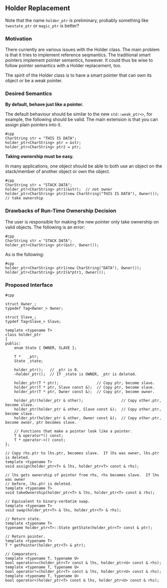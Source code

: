 
== Holder Replacement ==

Note that the name <tt>holder_ptr</tt> is preliminary, probably something like <tt>twostate_ptr</tt> or <tt>magic_ptr</tt> is better?

=== Motivation ===

There currently are various issues with the Holder class.
The main problem is that it tries to implement reference seqmantics.
The traditional smart pointers implement pointer semantics, however.
It could thus be wise to follow pointer semantics with a Holder replacement, too.

The spirit of the Holder class is to have a smart pointer that can own its object or be a weak pointer.

=== Desired Semantics ===

'''By default, behave just like a pointer.'''

The default behaviour should be similar to the new <tt>std::weak_ptr<></tt>, for example, the following should be valid.
The main extension is that you can assign plain pointers into it.

<pre>
#cpp
CharString str = "THIS IS DATA";
holder_ptr<CharString> ptr = &str;
holder_ptr<CharString> ptr2 = ptr;
</pre>

'''Taking ownership must be easy.'''

In many applications, one object should be able to both use an object on the stack/member of another object or own the object.

<pre>
#cpp
CharString str = "STACK DATA";
holder_ptr<CharString> ptr1(&str);  // not owner
holder_ptr<CharString> ptr2(new CharString("THIS IS DATA"), Owner());  // take ownership
</pre>

=== Drawbacks of Run-Time Ownership Decision ===

The user is responsible for making the new pointer only take ownership on valid objects.
The following is an error:

<pre>
#cpp
CharString str = "STACK DATA";
holder_ptr<CharString> ptr(&str, Owner());
</pre>

As is the following:

<pre>
#cpp
holder_ptr<CharString> ptr1(new CharString("DATA"), Owner());
holder_ptr<CharString> ptr2(&*ptr1, Owner());
</pre>

=== Proposed Interface ===

<pre>
#cpp

struct Owner_;
typedef Tag<Owner_> Owner;

struct Slave_;
typdef Tag<Slave_> Slave;

template <typename T>
class holder_ptr
{
public:
    enum State { OWNER, SLAVE };

    T *   _ptr;
    State _state;

    holder_ptr();   // _ptr is 0.
    ~holder_ptr();  // If _state is OWNER, _ptr is deleted.

    holder_ptr(T * ptr);                 // Copy ptr, become slave.
    holder_ptr(T * ptr, Slave const &);  // Copy ptr, become slave.
    holder_ptr(T * ptr, Owner const &);  // Copy ptr, become owner.

    holder_ptr(holder_ptr & other);                 // Copy other.ptr, become slave.
    holder_ptr(holder_ptr & other, Slave const &);  // Copy other.ptr, become slave.
    holder_ptr(holder_ptr & other, Owner const &);  // Copy other.ptr, become owner, ptr becomes slave.

    // Functions that make a pointer look like a pointer.
    T & operator*() const;
    T * operator->() const;
};

// Copy rhs.ptr to lhs.ptr, becomes slave.  If lhs was owner, lhs.ptr is deleted.
template <typename T>
void assign(holder_ptr<T> & lhs, holder_ptr<T> const & rhs);

// lhs gets ownership of pointer from rhs, rhs becomes slave.  If lhs was owner
// before, lhs.ptr is deleted.
template <typename T>
void takeOwnership(holder_ptr<T> & lhs, holder_ptr<T> const & rhs);

// Equivalent to binary-verbatim swap.
template <typename T>
void swap(holder_ptr<T> & lhs, holder_ptr<T> & rhs);

// Return state.
template <typename T>
typename holder_ptr<T>::State getState(holder_ptr<T> const & ptr);

// Return pointer.
template <typename T>
T * getPointer(holder_ptr<T> & ptr);

// Comparators.
template <typename T, typename U>
bool operator==(holder_ptr<T> const & lhs, holder_ptr<U> const & rhs);
template <typename T, typename U>
bool operator!=(holder_ptr<T> const & lhs, holder_ptr<U> const & rhs);
template <typename T, typename U>
bool operator<(holder_ptr<T> const & lhs, holder_ptr<U> const & rhs);
</pre>



{{TracNotice|{{PAGENAME}}}}